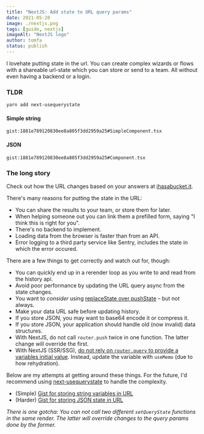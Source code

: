 ```yaml
---
title: "NextJS: Add state to URL query params"
date: 2021-05-20
image: ./nextjs.png
tags: [guide, nextjs]
imageAlt: "NextJS logo"
author: tomfa
status: publish
---
```


I lovehate putting state in the url. You can create complex wizards or flows with a shareable url-state
which you can store or send to a team. All without even having a backend or a login.

### TLDR

`yarn add next-usequerystate`


#### Simple string
`gist:1881e789120830ee8a805f3dd2959a25#SimpleComponent.tsx`

#### JSON

`gist:1881e789120830ee8a805f3dd2959a25#Component.tsx`


### The long story

Check out how the URL changes based on your answers at [ihasabucket.it](https://ihasabucket.it/).

There's many reasons for putting the state in the URL:

- You can share the results to your team, or store them for later.
- When helping someone out you can link them a prefilled form, saying "I think this is right for you".
- There's no backend to implement.
- Loading data from the browser is faster than from an API.
- Error logging to a third party service like Sentry, includes the state in which the error occured.

There are a few things to get correctly and watch out for, though:

- You can quickly end up in a rerender loop as you write to and read from the history api.
- Avoid poor performance by updating the URL query async from the state changes.
- You want to _consider_ using [replaceState over pushState](https://developer.mozilla.org/en-US/docs/Web/API/History_API) – but not always.
- Make your data URL safe before updating history.
- If you store JSON, you may want to base64 encode it or compress it.
- If you store JSON, your application should handle old (now invalid) data structures.
- With NextJS, do not call `router.push` twice in one function. The latter change will override the first.
- With NextJS (SSR/SSG), [do not rely on `router.query` to provide a variables initial value](https://github.com/vercel/next.js/discussions/11484). Instead, update the variable with `useMemo` (due to how rehydration).

Below are my attempts at getting around these things. For the future, I'd recommend using
[next-usequerystate](https://www.npmjs.com/package/next-usequerystate) to handle the complexity.

- (Simple) [Gist for storing string variables in URL](https://gist.github.com/tomfa/9bf850bbaeb421c77d2b1bd2a158ae10)
- (Harder) [Gist for storing JSON state in URL](https://gist.github.com/tomfa/fcb8838881080788e139cb2fc2364fcd)

_There is one gotcha: You can not call two different `setQueryState` functions in the same render.
The latter will override changes to the query params done by the former._
